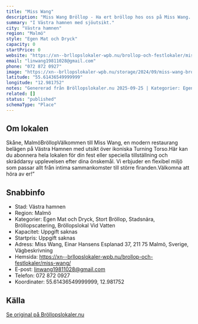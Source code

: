 ```yaml
---
title: "Miss Wang"
description: "Miss Wang Bröllop - Ha ert bröllop hos oss på Miss Wang. Se vår fina Bröllopslokal. Skicka gärna en förfrågan så hjälper vi Er!"
summary: "I Västra hamnen med sjöutsikt."
city: "Västra hamnen"
region: "Malmö"
style: "Egen Mat och Dryck"
capacity: 0
startPrice: 0
website: "https://xn--brllopslokaler-wpb.nu/brollop-och-festlokaler/miss-wang/"
email: "linwang19811028@gmail.com"
phone: "072 872 0927"
image: "https://xn--brllopslokaler-wpb.nu/storage/2024/09/miss-wang-brollop-brollopslokal-malmo-1.webp"
latitude: "55.61436549999999"
longitude: "12.981752"
notes: "Genererad från Bröllopslokaler.nu 2025-09-25 | Kategorier: Egen Mat och Dryck, Stort Bröllop, Stadsnära, Bröllopscatering, Bröllopslokal Vid Vatten"
related: []
status: "published"
schemaType: "Place"
---
```


## Om lokalen

Skåne, MalmöBröllopVälkommen till Miss Wang, en modern restaurang belägen på Västra Hamnen med utsikt över ikoniska Turning Torso.Här kan du abonnera hela lokalen för din fest eller speciella tillställning och skräddarsy upplevelsen efter dina önskemål. Vi erbjuder en flexibel miljö som passar allt från intima sammankomster till större firanden.Välkomna att höra av er!”

## Snabbinfo

- Stad: Västra hamnen
- Region: Malmö
- Kategorier: Egen Mat och Dryck, Stort Bröllop, Stadsnära, Bröllopscatering, Bröllopslokal Vid Vatten
- Kapacitet: Uppgift saknas
- Startpris: Uppgift saknas
- Adress: Miss Wang, Einar Hansens Esplanad 37, 211 75 Malmö, Sverige, Vägbeskrivning
- Hemsida: https://xn--brllopslokaler-wpb.nu/brollop-och-festlokaler/miss-wang/
- E-post: linwang19811028@gmail.com
- Telefon: 072 872 0927
- Koordinater: 55.61436549999999, 12.981752

## Källa

[Se original på Bröllopslokaler.nu](https://xn--brllopslokaler-wpb.nu/brollop-och-festlokaler/miss-wang/)
